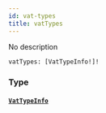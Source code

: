```yaml
---
id: vat-types
title: vatTypes
---
```


No description

```graphql
vatTypes: [VatTypeInfo!]!

```

### Type

#### [`VatTypeInfo`](/graphql/objects/vat-type-info)
